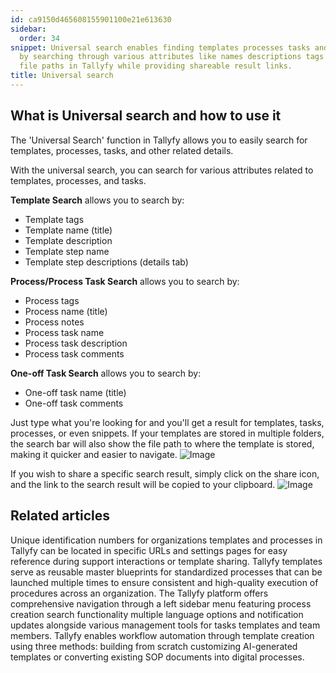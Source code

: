 ```yaml
---
id: ca9150d465608155901100e21e613630
sidebar:
  order: 34
snippet: Universal search enables finding templates processes tasks and related information
  by searching through various attributes like names descriptions tags comments and
  file paths in Tallyfy while providing shareable result links.
title: Universal search
---
```


## What is Universal search and how to use it

The 'Universal Search' function in Tallyfy allows you to easily search for templates, processes, tasks, and other related details.

With the universal search, you can search for various attributes related to templates, processes, and tasks.

**Template Search** allows you to search by:

- Template tags
- Template name (title)
- Template description
- Template step name
- Template step descriptions (details tab)

**Process/Process Task Search** allows you to search by:

- Process tags
- Process name (title)
- Process notes
- Process task name
- Process task description
- Process task comments

**One-off Task Search** allows you to search by:

- One-off task name (title)
- One-off task comments

Just type what you're looking for and you'll get a result for templates, tasks, processes, or even snippets. If your templates are stored in multiple folders, the search bar will also show the file path to where the template is stored, making it quicker and easier to navigate.
![Image](https://screenshots.tallyfy.com/tallyfy%2Fpro%2Fdesktop-light-search-bar-results.png)

If you wish to share a specific search result, simply click on the share icon, and the link to the search result will be copied to your clipboard.
![Image](https://screenshots.tallyfy.com/tallyfy%2Fpro%2Fdesktop-light-copy-search-result-link.png)


## Related articles
<CardGrid>
<LinkTitleCard header="<b>Miscellaneous > Find your Tallyfy IDs</b>" href="/products/pro/miscellaneous/how-to-find-your-tallyfy-ids/" > Unique identification numbers for organizations templates and processes in Tallyfy can be located in specific URLs and settings pages for easy reference during support interactions or template sharing. </LinkTitleCard>
<LinkTitleCard header="<b>Documenting > Templates</b>" href="/products/pro/documenting/templates/" > Tallyfy templates serve as reusable master blueprints for standardized processes that can be launched multiple times to ensure consistent and high-quality execution of procedures across an organization. </LinkTitleCard>
<LinkTitleCard header="<b>Tutorials > Navigate Tallyfy</b>" href="/products/pro/tutorials/navigate-tallyfy/" > The Tallyfy platform offers comprehensive navigation through a left sidebar menu featuring process creation search functionality multiple language options and notification updates alongside various management tools for tasks templates and team members. </LinkTitleCard>
<LinkTitleCard header="<b>Templates > Create a template</b>" href="/products/pro/documenting/templates/create-template/" > Tallyfy enables workflow automation through template creation using three methods: building from scratch customizing AI-generated templates or converting existing SOP documents into digital processes. </LinkTitleCard>
</CardGrid>